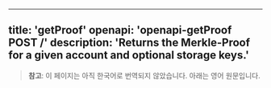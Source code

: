 <!-- AUTO-GENERATED-CONTENT:START (ENGLISH-COPY) -->
---
title: 'getProof'
openapi: 'openapi-getProof POST /'
description: 'Returns the Merkle-Proof for a given account and optional storage keys.'
---

> **참고**: 이 페이지는 아직 한국어로 번역되지 않았습니다. 아래는 영어 원문입니다.
